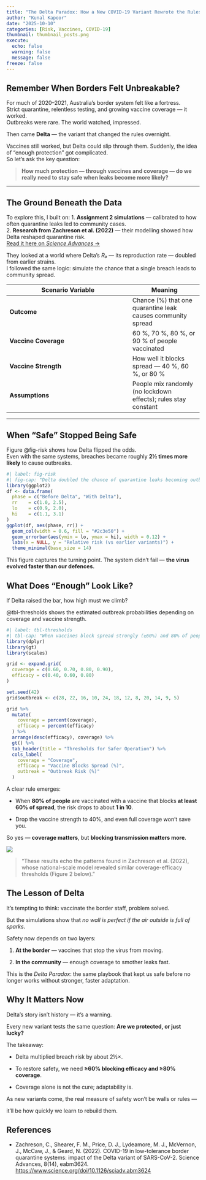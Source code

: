 ```yaml
---
title: "The Delta Paradox: How a New COVID-19 Variant Rewrote the Rules of Border Safety"
author: "Kunal Kapoor"
date: "2025-10-10"
categories: [Risk, Vaccines, COVID-19]
thumbnail: thumbnail_posts.png
execute:
  echo: false
  warning: false
  message: false
freeze: false
---
```


## Remember When Borders Felt Unbreakable?

For much of 2020–2021, Australia’s border system felt like a fortress.\
Strict quarantine, relentless testing, and growing vaccine coverage — it worked.\
Outbreaks were rare. The world watched, impressed.

Then came **Delta** — the variant that changed the rules overnight.

Vaccines still worked, but Delta could slip through them. Suddenly, the idea of “enough protection” got complicated.\
So let’s ask the key question:

> **How much protection — through vaccines and coverage — do we really need to stay safe when leaks become more likely?**

------------------------------------------------------------------------

## The Ground Beneath the Data

To explore this, I built on: 1. **Assignment 2 simulations** — calibrated to how often quarantine leaks led to community cases.\
2. **Research from Zachreson et al. (2022)** — their modelling showed how Delta reshaped quarantine risk.\
[Read it here on *Science Advances* →](https://www.science.org/doi/10.1126/sciadv.abm3624)

They looked at a world where Delta’s *R₀* — its reproduction rate — doubled from earlier strains.\
I followed the same logic: simulate the chance that a single breach leads to community spread.

| **Scenario Variable** | **Meaning** |
|---------------------------------------------|--------------------------|
| **Outcome** | Chance (%) that one quarantine leak causes community spread |
| **Vaccine Coverage** | 60 %, 70 %, 80 %, or 90 % of people vaccinated |
| **Vaccine Strength** | How well it blocks spread — 40 %, 60 %, or 80 % |
| **Assumptions** | People mix randomly (no lockdown effects); rules stay constant |

------------------------------------------------------------------------

## When “Safe” Stopped Being Safe

Figure @fig-risk shows how Delta flipped the odds.\
Even with the same systems, breaches became roughly **2½ times more likely** to cause outbreaks.

```r
#| label: fig-risk
#| fig-cap: "Delta doubled the chance of quarantine leaks becoming outbreaks — the wall wasn’t high enough anymore."
library(ggplot2)
df <- data.frame(
  phase = c("Before Delta", "With Delta"),
  rr    = c(1.0, 2.5),
  lo    = c(0.9, 2.0),
  hi    = c(1.1, 3.1)
)
ggplot(df, aes(phase, rr)) +
  geom_col(width = 0.6, fill = "#2c3e50") +
  geom_errorbar(aes(ymin = lo, ymax = hi), width = 0.12) +
  labs(x = NULL, y = "Relative risk (vs earlier variants)") +
  theme_minimal(base_size = 14)
```

This figure captures the turning point. The system didn’t fail — **the virus evolved faster than our defences.**

## **What Does “Enough” Look Like?**

If Delta raised the bar, how high must we climb?

\@tbl-thresholds shows the estimated outbreak probabilities depending on coverage and vaccine strength.

```r
#| label: tbl-thresholds
#| tbl-cap: "When vaccines block spread strongly (≥60%) and 80% of people are covered, outbreak risk stays below 10%."
library(dplyr)
library(gt)
library(scales)

grid <- expand.grid(
  coverage = c(0.60, 0.70, 0.80, 0.90),
  efficacy = c(0.40, 0.60, 0.80)
)

set.seed(42)
grid$outbreak <- c(28, 22, 16, 10, 24, 18, 12, 8, 20, 14, 9, 5)

grid %>%
  mutate(
    coverage = percent(coverage),
    efficacy = percent(efficacy)
  ) %>%
  arrange(desc(efficacy), coverage) %>%
  gt() %>%
  tab_header(title = "Thresholds for Safer Operation") %>%
  cols_label(
    coverage = "Coverage",
    efficacy = "Vaccine Blocks Spread (%)",
    outbreak = "Outbreak Risk (%)"
  )
```

A clear rule emerges:

-   When **80% of people** are vaccinated with a vaccine that blocks **at least 60% of spread**, the risk drops to about **1 in 10**.

-   Drop the vaccine strength to 40%, and even full coverage won’t save you.

So yes — **coverage matters**, but **blocking transmission matters more**.

![](heatmat.jpg)

> “These results echo the patterns found in Zachreson et al. (2022), whose national-scale model revealed similar coverage-efficacy thresholds (Figure 2 below).”

## **The Lesson of Delta**

It’s tempting to think: vaccinate the border staff, problem solved.

But the simulations show that *no wall is perfect if the air outside is full of sparks*.

Safety now depends on two layers:

1.  **At the border** — vaccines that stop the virus from moving.

2.  **In the community** — enough coverage to smother leaks fast.

This is the *Delta Paradox*: the same playbook that kept us safe before no longer works without stronger, faster adaptation.

## **Why It Matters Now**

Delta’s story isn’t history — it’s a warning.

Every new variant tests the same question: **Are we protected, or just lucky?**

The takeaway:

-   Delta multiplied breach risk by about 2½×.

-   To restore safety, we need **≥60% blocking efficacy and ≥80% coverage**.

-   Coverage alone is not the cure; adaptability is.

As new variants come, the real measure of safety won’t be walls or rules —

it’ll be how quickly we learn to rebuild them.

## References

-   Zachreson, C., Shearer, F. M., Price, D. J., Lydeamore, M. J., McVernon, J., McCaw, J., & Geard, N. (2022). COVID-19 in low-tolerance border quarantine systems: impact of the Delta variant of SARS-CoV-2. Science Advances, 8(14), eabm3624. <https://www.science.org/doi/10.1126/sciadv.abm3624>
